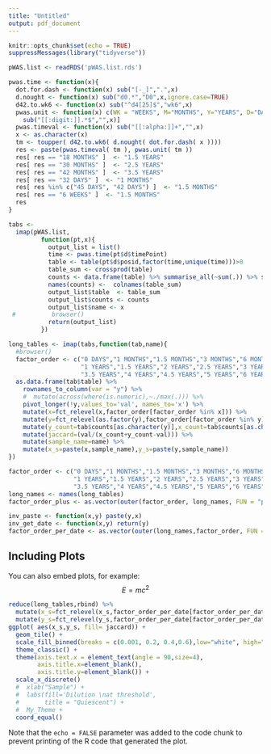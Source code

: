 ```yaml
---
title: "Untitled"
output: pdf_document
---
```


```r
knitr::opts_chunk$set(echo = TRUE)
suppressMessages(library("tidyverse"))

pWAS.list <- readRDS('pWAS.list.rds')

pwas.time <- function(x){
  dot.for.dash <- function(x) sub("[-_]",".",x)
  d.nought <- function(x) sub("d0.*","D0",x,ignore.case=TRUE)
  d42.to.wk6 <- function(x) sub("^d4[25]$","wk6",x)
  pwas.unit <- function(x) c(WK = "WEEKS", M="MONTHS", Y="YEARS", D="DAYS")[
    sub("[[:digit:]].*$","",x)]
  pwas.timeval <- function(x) sub("[[:alpha:]]+","",x)
  x <- as.character(x)
  tm <- toupper( d42.to.wk6( d.nought( dot.for.dash( x ))))
  res <- paste(pwas.timeval( tm ), pwas.unit( tm ))
  res[ res == "18 MONTHS" ]  <- "1.5 YEARS"
  res[ res == "30 MONTHS" ]  <- "2.5 YEARS"
  res[ res == "42 MONTHS" ]  <- "3.5 YEARS"
  res[ res == "32 DAYS" ]  <- "1 MONTHS"
  res[ res %in% c("45 DAYS", "42 DAYS") ]  <- "1.5 MONTHS"
  res[ res == "6 WEEKS" ]  <- "1.5 MONTHS"
  res
}

tabs <-
  imap(pWAS.list,
         function(pt,x){
           output_list = list()
           time <- pwas.time(pt$d$timePoint)
           table <- table(pt$d$posid,factor(time,unique(time)))>0
           table_sum <- crossprod(table)
           counts <- data.frame(table) %>% summarise_all(~sum(.)) %>% simplify()
           names(counts) <-  colnames(table_sum)
           output_list$table  <- table_sum
           output_list$counts <- counts
           output_list$name <- x
 #          browser()
           return(output_list)
         })

long_tables <- imap(tabs,function(tab,name){
  #browser()
  factor_order <- c("0 DAYS","1 MONTHS","1.5 MONTHS","3 MONTHS","6 MONTHS","9 MONTHS",
                    "1 YEARS","1.5 YEARS","2 YEARS","2.5 YEARS","3 YEARS",
                    "3.5 YEARS","4 YEARS","4.5 YEARS","5 YEARS","6 YEARS")
  as.data.frame(tab$table) %>%
    rownames_to_column(var = "y") %>% 
    #  mutate(across(where(is.numeric),~./max(.))) %>%
    pivot_longer(!y,values_to='val', names_to='x') %>%
    mutate(x=fct_relevel(x,factor_order[factor_order %in% x])) %>%
    mutate(y=fct_relevel(as.factor(y),factor_order[factor_order %in% y])) %>%
    mutate(y_count=tab$counts[as.character(y)],x_count=tab$counts[as.character(x)]) %>%
    mutate(jaccard=(val/(x_count+y_count-val))) %>%
    mutate(sample_name=name) %>%
    mutate(x_s=paste(x,sample_name),y_s=paste(y,sample_name))
})

factor_order <- c("0 DAYS","1 MONTHS","1.5 MONTHS","3 MONTHS","6 MONTHS","9 MONTHS",
                  "1 YEARS","1.5 YEARS","2 YEARS","2.5 YEARS","3 YEARS",
                  "3.5 YEARS","4 YEARS","4.5 YEARS","5 YEARS","6 YEARS")
long_names <- names(long_tables)
factor_order_plus <- as.vector(outer(factor_order, long_names, FUN = "paste"))

inv_paste <- function(x,y) paste(y,x)
inv_get_date <- function(x,y) return(y)
factor_order_per_date <- as.vector(outer(long_names,factor_order, FUN = inv_paste))


```


## Including Plots

You can also embed plots, for example: 
$$
E = mc^2
$$

```r
reduce(long_tables,rbind) %>% 
  mutate(x_s=fct_relevel(x_s,factor_order_per_date[factor_order_per_date %in% x_s])) %>%
  mutate(y_s=fct_relevel(y_s,factor_order_per_date[factor_order_per_date %in% y_s])) %>%
ggplot( aes(x_s,y_s, fill= jaccard)) + 
  geom_tile() +
  scale_fill_binned(breaks = c(0.001, 0.2, 0.4,0.6),low="white", high="blue",show.limits = TRUE) +
  theme_classic() +
  theme(axis.text.x = element_text(angle = 90,size=4),
        axis.title.x=element_blank(),
        axis.title.y=element_blank()) +
  scale_x_discrete()
  #  xlab("Sample") +
  #  labs(fill='Dilution \nat threshold',
  #       title = "Quiescent") +
  #  My_Theme +
  coord_equal() 

```

Note that the `echo = FALSE` parameter was added to the code chunk to prevent printing of the R code that generated the plot.
